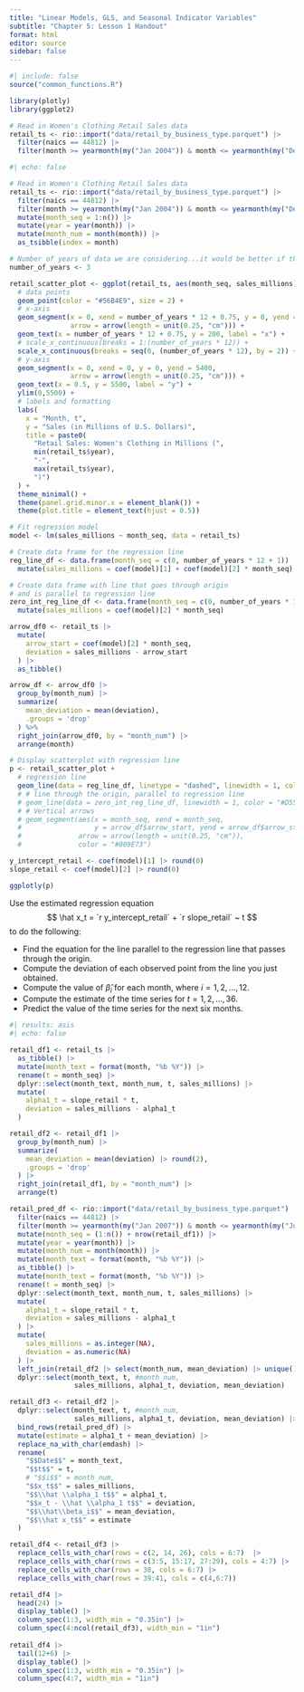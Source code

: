 ```yaml
---
title: "Linear Models, GLS, and Seasonal Indicator Variables"
subtitle: "Chapter 5: Lesson 1 Handout"
format: html
editor: source
sidebar: false
---
```


```r
#| include: false
source("common_functions.R")

library(plotly)
library(ggplot2)
```

```{=html}
<script type="text/javascript">
 function showhide(id) {
    var e = document.getElementById(id);
    e.style.display = (e.style.display == 'block') ? 'none' : 'block';
 }
 
 function openTab(evt, tabName) {
    var i, tabcontent, tablinks;
    tabcontent = document.getElementsByClassName("tabcontent");
    for (i = 0; i < tabcontent.length; i++) {
        tabcontent[i].style.display = "none";
    }
    tablinks = document.getElementsByClassName("tablinks");
    for (i = 0; i < tablinks.length; i++) {
        tablinks[i].className = tablinks[i].className.replace(" active", "");
    }
    document.getElementById(tabName).style.display = "block";
    evt.currentTarget.className += " active";
 }    
</script>
```




```r
# Read in Women's Clothing Retail Sales data
retail_ts <- rio::import("data/retail_by_business_type.parquet") |>
  filter(naics == 44812) |>
  filter(month >= yearmonth(my("Jan 2004")) & month <= yearmonth(my("Dec 2006"))) 
```


```r
#| echo: false

# Read in Women's Clothing Retail Sales data
retail_ts <- rio::import("data/retail_by_business_type.parquet") |>
  filter(naics == 44812) |>
  filter(month >= yearmonth(my("Jan 2004")) & month <= yearmonth(my("Dec 2006"))) |>
  mutate(month_seq = 1:n()) |>
  mutate(year = year(month)) |>
  mutate(month_num = month(month)) |>
  as_tsibble(index = month)

# Number of years of data we are considering...it would be better if this was computed from the data
number_of_years <- 3

retail_scatter_plot <- ggplot(retail_ts, aes(month_seq, sales_millions)) +
  # data points
  geom_point(color = "#56B4E9", size = 2) +
  # x-axis
  geom_segment(x = 0, xend = number_of_years * 12 + 0.75, y = 0, yend = 0,
               arrow = arrow(length = unit(0.25, "cm"))) +
  geom_text(x = number_of_years * 12 + 0.75, y = 200, label = "x") +
  # scale_x_continuous(breaks = 1:(number_of_years * 12)) +
  scale_x_continuous(breaks = seq(0, (number_of_years * 12), by = 2)) +
  # y-axis
  geom_segment(x = 0, xend = 0, y = 0, yend = 5400,
               arrow = arrow(length = unit(0.25, "cm"))) +
  geom_text(x = 0.5, y = 5500, label = "y") +
  ylim(0,5500) +
  # labels and formatting
  labs(
    x = "Month, t",
    y = "Sales (in Millions of U.S. Dollars)",
    title = paste0(
      "Retail Sales: Women's Clothing in Millions (",
      min(retail_ts$year),
      "-",
      max(retail_ts$year),
      ")")
  ) +
  theme_minimal() +
  theme(panel.grid.minor.x = element_blank()) +
  theme(plot.title = element_text(hjust = 0.5))

# Fit regression model
model <- lm(sales_millions ~ month_seq, data = retail_ts)

# Create data frame for the regression line
reg_line_df <- data.frame(month_seq = c(0, number_of_years * 12 + 1)) |>
  mutate(sales_millions = coef(model)[1] + coef(model)[2] * month_seq)

# Create data frame with line that goes through origin
# and is parallel to regression line
zero_int_reg_line_df <- data.frame(month_seq = c(0, number_of_years * 12 + 1)) |>
  mutate(sales_millions = coef(model)[2] * month_seq)

arrow_df0 <- retail_ts |>
  mutate(
    arrow_start = coef(model)[2] * month_seq,
    deviation = sales_millions - arrow_start
  ) |>
  as_tibble()

arrow_df <- arrow_df0 |>
  group_by(month_num) |>
  summarize(
    mean_deviation = mean(deviation),
    .groups = 'drop'
  ) %>%
  right_join(arrow_df0, by = "month_num") |>
  arrange(month)

# Display scatterplot with regression line
p <- retail_scatter_plot +
  # regression line
  geom_line(data = reg_line_df, linetype = "dashed", linewidth = 1, color = "#F0E442") 
  # # line through the origin, parallel to regression line
  # geom_line(data = zero_int_reg_line_df, linewidth = 1, color = "#D55E00") +
  # # Vertical arrows
  # geom_segment(aes(x = month_seq, xend = month_seq,
  #                  y = arrow_df$arrow_start, yend = arrow_df$arrow_start + arrow_df$mean_deviation),
  #              arrow = arrow(length = unit(0.25, "cm")),
  #              color = "#009E73")

y_intercept_retail <- coef(model)[1] |> round(0)
slope_retail <- coef(model)[2] |> round(0)

ggplotly(p)
```

Use the estimated regression equation 
$$
  \hat x_t = `r y_intercept_retail` + `r slope_retail` ~ t
$$
to do the following:

-   Find the equation for the line parallel to the regression line that passes through the origin.
-   Compute the deviation of each observed point from the line you just obtained.
-   Compute the value of $\hat \beta_i$ for each month, where $i = 1, 2, \ldots, 12$.
-   Compute the estimate of the time series for $t = 1, 2, \ldots, 36$.
-   Predict the value of the time series for the next six months.




::: {.callout-tip appearance="minimal"}

```r
#| results: asis
#| echo: false

retail_df1 <- retail_ts |>
  as_tibble() |>
  mutate(month_text = format(month, "%b %Y")) |>
  rename(t = month_seq) |>
  dplyr::select(month_text, month_num, t, sales_millions) |>
  mutate(
    alpha1_t = slope_retail * t,
    deviation = sales_millions - alpha1_t
  )

retail_df2 <- retail_df1 |>
  group_by(month_num) |>
  summarize(
    mean_deviation = mean(deviation) |> round(2),
    .groups = 'drop'
  ) |>
  right_join(retail_df1, by = "month_num") |>
  arrange(t)

retail_pred_df <- rio::import("data/retail_by_business_type.parquet") |>
  filter(naics == 44812) |>
  filter(month >= yearmonth(my("Jan 2007")) & month <= yearmonth(my("Jun 2007"))) |>
  mutate(month_seq = (1:n()) + nrow(retail_df1)) |>
  mutate(year = year(month)) |>
  mutate(month_num = month(month)) |>
  mutate(month_text = format(month, "%b %Y")) |>
  as_tibble() |>
  mutate(month_text = format(month, "%b %Y")) |>
  rename(t = month_seq) |>
  dplyr::select(month_text, month_num, t, sales_millions) |>
  mutate(
    alpha1_t = slope_retail * t,
    deviation = sales_millions - alpha1_t
  ) |> 
  mutate(
    sales_millions = as.integer(NA),
    deviation = as.numeric(NA)
  ) |>
  left_join(retail_df2 |> select(month_num, mean_deviation) |> unique(), by = join_by(month_num))  |>
  dplyr::select(month_text, t, #month_num, 
                sales_millions, alpha1_t, deviation, mean_deviation)

retail_df3 <- retail_df2 |>
  dplyr::select(month_text, t, #month_num, 
                sales_millions, alpha1_t, deviation, mean_deviation) |>
  bind_rows(retail_pred_df) |>
  mutate(estimate = alpha1_t + mean_deviation) |>
  replace_na_with_char(emdash) |>
  rename(
    "$$Date$$" = month_text,
    "$$t$$" = t,
    # "$$i$$" = month_num,
    "$$x_t$$" = sales_millions,
    "$$\\hat \\alpha_1 t$$" = alpha1_t,
    "$$x_t - \\hat \\alpha_1 t$$" = deviation,
    "$$\\hat\\beta_i$$" = mean_deviation,
    "$$\\hat x_t$$" = estimate
  )

retail_df4 <- retail_df3 |>
  replace_cells_with_char(rows = c(2, 14, 26), cols = 6:7)  |>
  replace_cells_with_char(rows = c(3:5, 15:17, 27:29), cols = 4:7) |>
  replace_cells_with_char(rows = 38, cols = 6:7) |>
  replace_cells_with_char(rows = 39:41, cols = c(4,6:7))

retail_df4 |>
  head(24) |>
  display_table() |>
  column_spec(1:3, width_min = "0.35in") |>
  column_spec(4:ncol(retail_df3), width_min = "1in")
  
retail_df4 |>
  tail(12+6) |>
  display_table() |>
  column_spec(1:3, width_min = "0.35in") |>
  column_spec(4:7, width_min = "1in")
  

```
:::